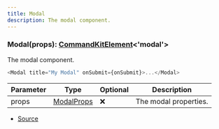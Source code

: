 ```yaml
---
title: Modal
description: The modal component.
---
```



### Modal(props): [CommandKitElement](/docs/api-reference/types/CommandKitElement)\<'modal'>

The modal component.

```ts
<Modal title="My Modal" onSubmit={onSubmit}>...</Modal>
```

| Parameter | Type | Optional | Description |
| ----------- | ----------- | ----------- | ----------- |
| props | [ModalProps](/docs/api-reference/types/ModalProps) | ❌ | The modal properties. |


- [Source](https://github.com/underctrl-io/commandkit/blob/e7997746676c2b18be64230c918cb998973d18b5/packages/commandkit/src/components/v1/modal/Modal.ts#L28)